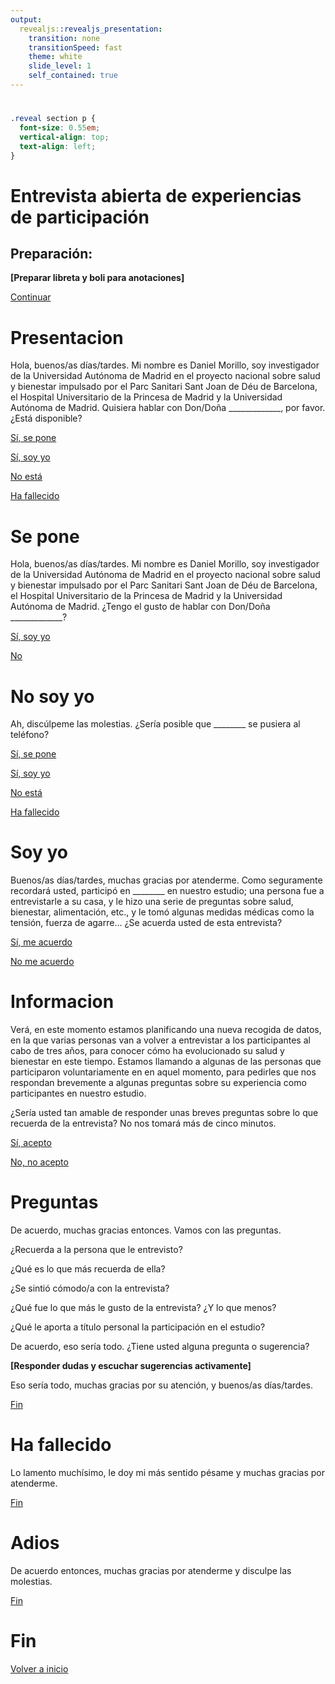 ```yaml
---
output:
  revealjs::revealjs_presentation:
    transition: none
    transitionSpeed: fast
    theme: white
    slide_level: 1
    self_contained: true
---
```


# {#inicio}

```css
.reveal section p {
  font-size: 0.55em;
  vertical-align: top;
  text-align: left;
}
```

<h1>Entrevista abierta de experiencias de participación</h1>

## Preparación:

**[Preparar libreta y boli para anotaciones]**

[Continuar](#presentacion)


# Presentacion

Hola, buenos/as días/tardes. Mi nombre es Daniel Morillo,
soy investigador de la Universidad Autónoma de Madrid
en el proyecto nacional sobre salud y bienestar impulsado por
el Parc Sanitari Sant Joan de Déu de Barcelona,
el Hospital Universitario de la Princesa de Madrid
y la Universidad Autónoma de Madrid.
Quisiera hablar con Don/Doña _____________, por favor. ¿Está disponible?


[Sí, se pone](#se-pone)

[Sí, soy yo](#soy-yo)

[No está](#adios)

[Ha fallecido](#ha-fallecido)


# Se pone

Hola, buenos/as días/tardes. Mi nombre es Daniel Morillo,
soy investigador de la Universidad Autónoma de Madrid
en el proyecto nacional sobre salud y bienestar impulsado por
el Parc Sanitari Sant Joan de Déu de Barcelona,
el Hospital Universitario de la Princesa de Madrid
y la Universidad Autónoma de Madrid.
¿Tengo el gusto de hablar con Don/Doña _____________?

[Sí, soy yo](#soy-yo)

[No](#no-soy-yo)


# No soy yo

Ah, discúlpeme las molestias. ¿Sería posible que ________ se pusiera al
teléfono?


[Sí, se pone](#se-pone)

[Sí, soy yo](#soy-yo)

[No está](#adios)

[Ha fallecido](#ha-fallecido)


# Soy yo

Buenos/as días/tardes, muchas gracias por atenderme.
Como seguramente recordará usted, participó en ________ en nuestro estudio;
una persona fue a entrevistarle a su casa, y le hizo una serie de preguntas
sobre salud, bienestar, alimentación, etc.,
y le tomó algunas medidas médicas como la tensión, fuerza de agarre...
¿Se acuerda usted de esta entrevista?


[Sí, me acuerdo](#informacion)

[No me acuerdo](#adios)


# Informacion

Verá, en este momento estamos planificando una nueva recogida de datos,
en la que varias personas van a volver a entrevistar a los participantes al
cabo de tres años, para conocer cómo ha evolucionado su salud y bienestar
en este tiempo.
Estamos llamando a algunas de las personas que participaron voluntariamente
en en aquel momento, para pedirles que nos respondan brevemente a algunas
preguntas sobre su experiencia como participantes en nuestro estudio.

¿Sería usted tan amable de responder unas breves preguntas sobre lo que recuerda
de la entrevista?
No nos tomará más de cinco minutos.

[Sí, acepto](#preguntas)

[No, no acepto](#adios)


# Preguntas

De acuerdo, muchas gracias entonces. Vamos con las preguntas.


¿Recuerda a la persona que le entrevisto?

¿Qué es lo que más recuerda de ella?

¿Se sintió cómodo/a con la entrevista?

¿Qué fue lo que más le gusto de la entrevista? ¿Y lo que menos?

¿Qué le aporta a título personal la participación en el estudio?


De acuerdo, eso sería todo. ¿Tiene usted alguna pregunta o sugerencia?

**[Responder dudas y escuchar sugerencias activamente]**


Eso sería todo, muchas gracias por su atención, y buenos/as días/tardes.

[Fin](#fin)


# Ha fallecido

Lo lamento muchísimo,
le doy mi más sentido pésame y muchas gracias por atenderme.

[Fin](#fin)


# Adios

De acuerdo entonces, muchas gracias por atenderme y disculpe las molestias.

[Fin](#fin)


# Fin

[Volver a inicio](#inicio)
